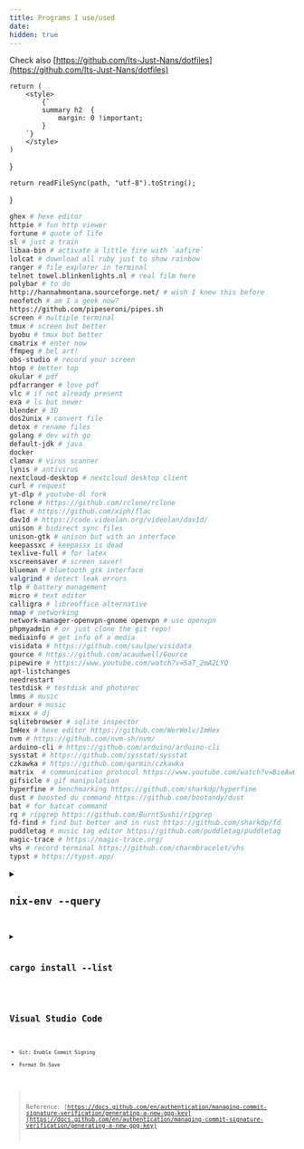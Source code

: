 ```yaml
---
title: Programs I use/used
date:
hidden: true
---
```


Check also [https://github.com/Its-Just-Nans/dotfiles](https://github.com/Its-Just-Nans/dotfiles)

    return (
        <style>
            {`
            summary h2  {
                margin: 0 !important;
            }
        `}
        </style>
    )
}



    return readFileSync(path, "utf-8").toString();
}

<LocalStyle/>


```sh
ghex # hexe editor
httpie # fun http viewer
fortune # quote of life
sl # just a train
libaa-bin # activate a little fire with `aafire`
lolcat # download all ruby just to show rainbow
ranger # file explorer in terminal
telnet towel.blinkenlights.nl # real film here
polybar # to do
http://hannahmontana.sourceforge.net/ # wish I knew this before
neofetch # am I a geek now?
https://github.com/pipeseroni/pipes.sh
screen # multiple terminal
tmux # screen but better
byobu # tmux but better
cmatrix # enter now
ffmpeg # bel art!
obs-studio # record your screen
htop # better top
okular # pdf
pdfarranger # love pdf
vlc # if not already present
exa # ls but newer
blender # 3D
dos2unix # convert file
detox # rename files
golang # dev with go
default-jdk # java
docker
clamav # virus scanner
lynis # antivirus
nextcloud-desktop # nextcloud desktop client
curl # request
yt-dlp # youtube-dl fork
rclone # https://github.com/rclone/rclone
flac # https://github.com/xiph/flac
dav1d # https://code.videolan.org/videolan/dav1d/
unison # bidirect sync files
unison-gtk # unison but with an interface
keepassxc # keepassx is dead
texlive-full # for latex
xscreensaver # screen saver!
blueman # bluetooth gtk interface
valgrind # detect leak errors
tlp # battery management
micro # text editor
calligra # libreoffice alternative
nmap # networking
network-manager-openvpn-gnome openvpn # use openvpn
phpmyadmin # or just clone the git repo!
mediainfo # get info of a media
visidata # https://github.com/saulpw/visidata
gource # https://github.com/acaudwell/Gource
pipewire # https://www.youtube.com/watch?v=5a7_2mA2LYQ
apt-listchanges
needrestart
testdisk # testdisk and photorec
lmms # music
ardour # music
mixxx # dj
sqlitebrowser # sqlite inspector
ImHex # hexe editor https://github.com/WerWolv/ImHex
nvm # https://github.com/nvm-sh/nvm/
arduino-cli # https://github.com/arduino/arduino-cli
sysstat # https://github.com/sysstat/sysstat
czkawka # https://github.com/qarmin/czkawka
matrix  # communication protocol https://www.youtube.com/watch?v=BieAw6lwntU
gifsicle # gif manipulation
hyperfine # benchmarking https://github.com/sharkdp/hyperfine
dust # boosted du command https://github.com/bootandy/dust
bat # for batcat command
rg # ripgrep https://github.com/BurntSushi/ripgrep
fd-find # find but better and in rust https://github.com/sharkdp/fd
puddletag # music tag editor https://github.com/puddletag/puddletag
magic-trace # https://magic-trace.org/
vhs # record terminal https://github.com/charmbracelet/vhs
typst # https://typst.app/
```


<details>

<summary>

## `nix-env --query`

</summary>


<Code lang="shell" code={outputNix} />

</details>



<details>

<summary>

## `cargo install --list`

</summary>


<Code lang="shell" code={outputCargo} />

</details>

## Visual Studio Code

-   `Git: Enable Commit Signing`
-   `Format On Save`

> Reference: [https://docs.github.com/en/authentication/managing-commit-signature-verification/generating-a-new-gpg-key](https://docs.github.com/en/authentication/managing-commit-signature-verification/generating-a-new-gpg-key)
